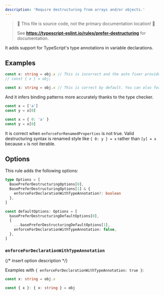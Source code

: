 ```yaml
---
description: 'Require destructuring from arrays and/or objects.'
---
```



> 🛑 This file is source code, not the primary documentation location! 🛑
>
> See **https://typescript-eslint.io/rules/prefer-destructuring** for documentation.

It adds support for TypeScript's type annotations in variable declarations.

## Examples

<Tabs>

<TabItem value="`eslint/prefer-destructuring`">

```ts
const x: string = obj.x // This is incorrect and the auto fixer provides following untyped fix.
// const { x } = obj;
```

</TabItem>
<TabItem value="`@typescript-eslint/prefer-destructuring`">

```ts
const x: string = obj.x // This is correct by default. You can also forbid this by an option.
```

</TabItem>
</Tabs>

And it infers binding patterns more accurately thanks to the type checker.

<Tabs>
<TabItem value="❌ Incorrect">

```ts
const x = ['a']
const y = x[0]
```

</TabItem>
<TabItem value="✅ Correct">

```ts
const x = { 0: 'a' }
const y = x[0]
```

It is correct when `enforceForRenamedProperties` is not true.
Valid destructuring syntax is renamed style like `{ 0: y } = x` rather than `[y] = x` because `x` is not iterable.

</TabItem>
</Tabs>

## Options

This rule adds the following options:

```ts
type Options = [
  BasePreferDestructuringOptions[0],
  BasePreferDestructuringOptions[1] & {
    enforceForDeclarationWithTypeAnnotation?: boolean
  },
]

const defaultOptions: Options = [
  basePreferDestructuringDefaultOptions[0],
  {
    ...basePreferDestructuringDefaultOptions[1],
    enforceForDeclarationWithTypeAnnotation: false,
  },
]
```

### `enforceForDeclarationWithTypeAnnotation`

{/* insert option description */}

Examples with `{ enforceForDeclarationWithTypeAnnotation: true }`:

<Tabs>
<TabItem value="❌ Incorrect">

```ts option='{ "object": true }, { "enforceForDeclarationWithTypeAnnotation": true }'
const x: string = obj.x
```

</TabItem>
<TabItem value="✅ Correct">

```ts option='{ "object": true }, { "enforceForDeclarationWithTypeAnnotation": true }'
const { x }: { x: string } = obj
```

</TabItem>
</Tabs>
